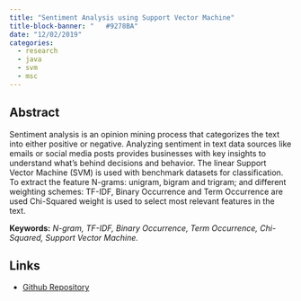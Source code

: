 ```yaml
---
title: "Sentiment Analysis using Support Vector Machine"
title-block-banner: "	#9278BA"
date: "12/02/2019"
categories:
  - research
  - java
  - svm
  - msc
---
```

## Abstract
Sentiment analysis is an opinion mining process that categorizes the text into either positive or negative. Analyzing sentiment in text data sources like emails or social media posts provides businesses with key insights to understand what's behind decisions and behavior. The linear Support Vector Machine (SVM) is used with benchmark datasets for classification. To extract the feature N-grams: unigram, bigram and trigram; and different weighting schemes: TF-IDF, Binary Occurrence and Term Occurrence are used Chi-Squared weight is used to select most relevant features in the text.

**Keywords:** *N-gram, TF-IDF, Binary Occurrence, Term Occurrence, Chi-Squared, Support Vector Machine.*

## Links
- [Github Repository](https://github.com/joshanashakya/sentimentanalysis)